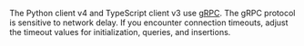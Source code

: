 The Python client v4 and TypeScript client v3 use [gRPC](/developers/weaviate/api/grpc). The gRPC protocol is sensitive to network delay. If you encounter connection timeouts, adjust the timeout values for initialization, queries, and insertions.